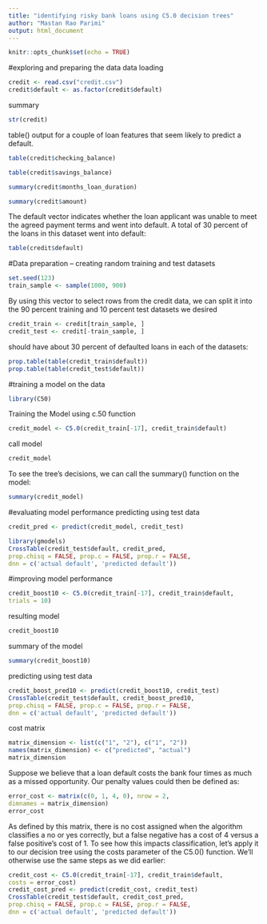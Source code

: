 ---
title: "identifying risky bank loans using C5.0 decision trees"
author: "Mastan Rao Parimi"
output: html_document
---

```{r setup, include=FALSE}
knitr::opts_chunk$set(echo = TRUE)
```
#exploring and preparing the data
data loading
```{r}
credit <- read.csv("credit.csv")
credit$default <- as.factor(credit$default)
```
summary
```{r}
str(credit)
```
table() output for a couple of loan features that seem likely to predict a default.
```{r}
table(credit$checking_balance)
```
```{r}
table(credit$savings_balance)
```
```{r}
summary(credit$months_loan_duration)
```
```{r}
summary(credit$amount)
```
The default vector indicates whether the loan applicant was unable to meet the
agreed payment terms and went into default. A total of 30 percent of the loans in
this dataset went into default:
```{r}
table(credit$default)
```
#Data preparation – creating random training and test datasets
```{r}
set.seed(123)
train_sample <- sample(1000, 900)
```
By using this vector to select rows from the credit data, we can split it into 
the 90 percent training and 10 percent test datasets we desired
```{r}
credit_train <- credit[train_sample, ]
credit_test <- credit[-train_sample, ]
```
should have about 30 percent of defaulted loans in each of the datasets:
```{r}
prop.table(table(credit_train$default))
prop.table(table(credit_test$default))
```
#training a model on the data
```{r}
library(C50)
```
Training the Model using c.50 function
```{r}
credit_model <- C5.0(credit_train[-17], credit_train$default)
```
call model
```{r}
credit_model
```
To see the tree's decisions, we can call the summary() function on the model:
```{r}
summary(credit_model)
```
#evaluating model performance
predicting using test data
```{r}
credit_pred <- predict(credit_model, credit_test)
```
```{r}
library(gmodels)
CrossTable(credit_test$default, credit_pred,
prop.chisq = FALSE, prop.c = FALSE, prop.r = FALSE,
dnn = c('actual default', 'predicted default'))
```
#improving model performance
```{r}
credit_boost10 <- C5.0(credit_train[-17], credit_train$default,
trials = 10)
```
resulting model
```{r}
credit_boost10
```
summary of the model
```{r}
summary(credit_boost10)
```
predicting using test data
```{r}
credit_boost_pred10 <- predict(credit_boost10, credit_test)
CrossTable(credit_test$default, credit_boost_pred10,
prop.chisq = FALSE, prop.c = FALSE, prop.r = FALSE,
dnn = c('actual default', 'predicted default'))
```
cost matrix
```{r}
matrix_dimension <- list(c("1", "2"), c("1", "2"))
names(matrix_dimension) <- c("predicted", "actual")
matrix_dimension
```
Suppose we believe that a loan default costs the bank four times as much as a 
missed opportunity. Our penalty values could then be defined as:
```{r}
error_cost <- matrix(c(0, 1, 4, 0), nrow = 2,
dimnames = matrix_dimension)
error_cost
```
As defined by this matrix, there is no cost assigned when the algorithm
classifies a no or yes correctly, but a false negative has a cost of 4 versus a 
false positive's cost of 1. To see how this impacts classification, let's apply 
it to our decision tree using the costs parameter of the C5.0() function. We'll 
otherwise use the same steps as we did earlier:
```{r} 
credit_cost <- C5.0(credit_train[-17], credit_train$default,
costs = error_cost)
credit_cost_pred <- predict(credit_cost, credit_test)
CrossTable(credit_test$default, credit_cost_pred,
prop.chisq = FALSE, prop.c = FALSE, prop.r = FALSE,
dnn = c('actual default', 'predicted default'))
```